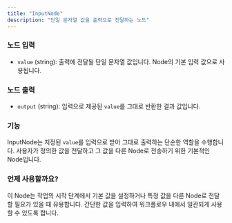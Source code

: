 ```yaml
---
title: "InputNode"
description: "단일 문자열 값을 출력으로 전달하는 노드"
---
```


### 노드 입력

- `value` (string): 출력에 전달될 단일 문자열 값입니다. Node의 기본 입력 값으로 사용됩니다.

### 노드 출력

- `output` (string): 입력으로 제공된 `value`를 그대로 반환한 결과 값입니다.

### 기능

InputNode는 지정된 `value`를 입력으로 받아 그대로 출력하는 단순한 역할을 수행합니다. 사용자가 정의한 값을 전달하고 그 값을 다른 Node로 전송하기 위한 기본적인 Node입니다.

### 언제 사용할까요?

이 Node는 작업의 시작 단계에서 기본 값을 설정하거나 특정 값을 다른 Node로 전달할 필요가 있을 때 유용합니다. 간단한 값을 입력하여 워크플로우 내에서 일관되게 사용할 수 있도록 합니다.
